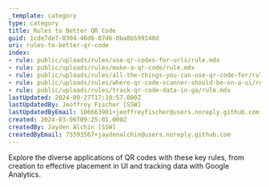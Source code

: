 ```yaml
---
_template: category
type: category
title: Rules to Better QR Code
guid: 1cde7de7-0304-46d6-87d6-0ba8b599140d
uri: rules-to-better-qr-code
index:
- rule: public/uploads/rules/use-qr-codes-for-urls/rule.mdx
- rule: public/uploads/rules/make-a-qr-code/rule.mdx
- rule: public/uploads/rules/all-the-things-you-can-use-qr-code-for/rule.mdx
- rule: public/uploads/rules/where-qr-code-scanner-should-be-on-a-ui/rule.mdx
- rule: public/uploads/rules/track-qr-code-data-in-ga/rule.mdx
lastUpdated: 2024-09-27T17:10:57.000Z
lastUpdatedBy: Jeoffrey Fischer [SSW]
lastUpdatedByEmail: 106663901+jeoffreyfischer@users.noreply.github.com
created: 2024-03-06T09:25:01.000Z
createdBy: Jayden Alchin [SSW]
createdByEmail: 75593567+jaydenalchin@users.noreply.github.com
---
```


Explore the diverse applications of QR codes with these key rules, from creation to effective placement in UI and tracking data with Google Analytics.
